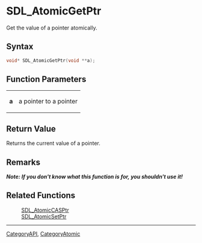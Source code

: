 = SDL_AtomicGetPtr =

Get the value of a pointer atomically.

== Syntax ==

<syntaxhighlight lang='c'>
void* SDL_AtomicGetPtr(void **a);
</syntaxhighlight>

== Function Parameters ==

{|
|'''a'''
|a pointer to a pointer
|}

== Return Value ==

Returns the current value of a pointer.

== Remarks ==

'''''Note: If you don't know what this function is for, you shouldn't use
it!'''''

== Related Functions ==

:[[SDL_AtomicCASPtr]]
:[[SDL_AtomicSetPtr]]

----
[[CategoryAPI]], [[CategoryAtomic]]


